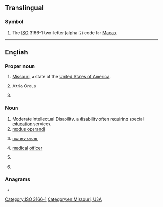 {{also|Appendix:Variations of "mo"}}
==Translingual==

===Symbol===
{{head|mul|symbol}}

# The [[ISO]] 3166-1 two-letter (alpha-2) code for [[Macao]].

[[Category:ISO 3166-1]]

----

==English==

===Proper noun===
{{en-proper noun}}

# [[Missouri]], a state of the [[United States of America]].
# {{lb|en|stock symbol}} Altria Group
# {{lb|en|Judaism}} {{w|Modern Orthodox}}

===Noun===
{{en-noun|~}}

# [[Moderate Intellectual Disability]], a disability often requiring [[special education]] services.
# [[modus operandi]]
# {{lb|en|banking}} [[money order]]
# {{lb|en|military}} [[medical]] [[officer]] {{qualifier|British army}}
# {{lb|en|dentistry}} {{initialism of|[[mesio]] [[occlusal]]|lang=en}}
# {{lb|en|chemistry}} {{initialism of|molecular orbital|lang=en}}

===Anagrams===
* {{anagrams|en|a=mo|O.M.|OM|om}}

[[Category:en:Missouri, USA]]
{{topics|en|States of the United States}}